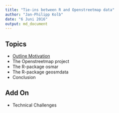 ```yaml
---
title: "Tie-ins between R and Openstreetmap data"
author: "Jan-Philipp Kolb"
date: "6 Juni 2016"
output: md_document
---
```


## Topics

- [Outline Motivation](https://github.com/Japhilko/UseR16/blob/master/slides/A_Intro.Rmd)
- The Openstreetmap project
- The R-package osmar
- The R-package geosmdata
- Conclusion


## Add On 

- Technical Challenges
